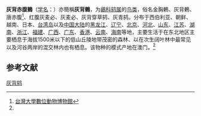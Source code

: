 {{speciesbox
| name = 灰背赤腹鶇
| image = Turdus hortulorum.jpg
| status = LC
| status_system = iucn3.1
| genus = Turdus
| species = hortulorum
| authority = (Sclater)<ref name='id3117'>{{cite web | url = http://www.bioinfo.cn/db05/BjdwSpecies.php?action=view&id=3117 | title = 灰背鸫 | work = 《中国动物物种编目数据库》 | publisher = 中国科学院微生物研究所 | author = 中国科学院动物研究所 | accessdate = 2009-04-04 | archive-url = https://web.archive.org/web/20160305031731/http://www.bioinfo.cn/db05/BjdwSpecies.php?action=view&id=3117 | archive-date = 2016-03-05 | dead-url = yes }}</ref>
}}

'''灰背赤腹鶇'''（[[学名|学名]]：{{lang|la|''Turdus hortulorum''}}）亦簡稱'''灰背鶇'''，为[[鶲科|鶲科]][[鸫属|鸫属]]的[[鸟类|鸟类]]，俗名金胸鶇、灰背鶇、唐赤腹<ref>[http://archive.zo.ntu.edu.tw/bird_index.asp?bird_id=B0409 台灣大學數位動物博物館]{{Dead link|date=2018年8月 |bot=InternetArchiveBot |fix-attempted=yes }}</ref>、红腹灰麦必、灰麦必、灰背穿草鸫、灰青鸫。分布于西伯利亚、朝鲜、越南、日本、[[台湾岛|台湾岛]]以及[[中国大陆|中国大陆]]的[[黑龙江|黑龙江]]、[[辽宁|辽宁]]、[[北京|北京]]、[[河北|河北]]、[[山东|山东]]、[[江苏|江苏]]、[[湖南|湖南]]、[[浙江|浙江]]、[[福建|福建]]、[[广西|广西]]、[[广东|广东]]、[[香港|香港]]、[[云南|云南]]、[[海南|海南]]等地，主要生活于在东北地区主要栖息于海拔1500米以下的低山丘陵地带茂密的森林、以在次生阔叶林中最常见以及河谷两岸的混交林内也有栖息。该物种的模式产地在澳门。<ref name='id3117'/>

== 参考文献 ==
{{reflist}}
{{Taxonbar|from=Q955235}}

[[Category:鸫属|灰背鸫]]


{{雀形目小作品}}